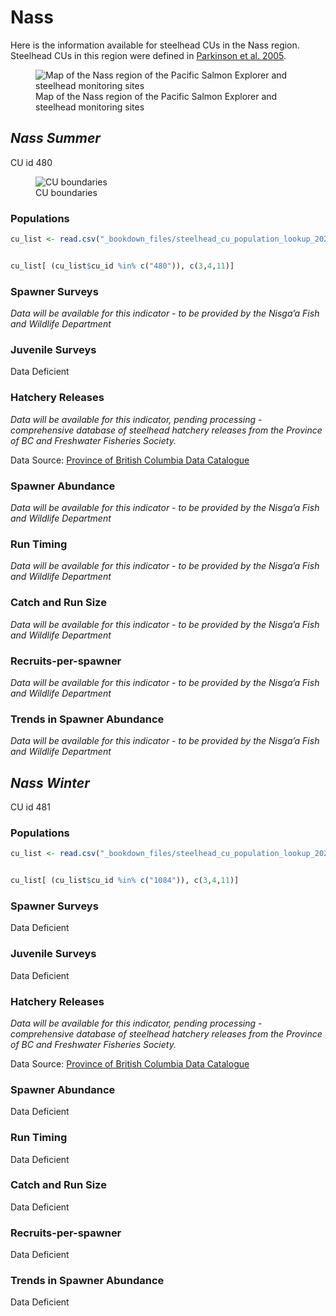 # Nass {#nass}

Here is the information available for steelhead CUs in the Nass region. Steelhead CUs in this region were defined in [Parkinson et al. 2005](https://salmonwatersheds.ca/library/lib_521/).

![Map of the Nass region of the Pacific Salmon Explorer and steelhead monitoring sites](_bookdown_files/map_nass_monitoring.png)


## *Nass Summer*

CU id 480

![CU boundaries](_bookdown_files/480.cu.png)

### Populations 

```r
cu_list <- read.csv("_bookdown_files/steelhead_cu_population_lookup_2022.csv")


cu_list[ (cu_list$cu_id %in% c("480")), c(3,4,11)]

```

### Spawner Surveys 

_Data will be available for this indicator - to be provided by the Nisga'a Fish and Wildlife Department_

### Juvenile Surveys 

Data Deficient 

### Hatchery Releases 

_Data will be available for this indicator, pending processing - comprehensive database of steelhead hatchery releases from the Province of BC and Freshwater Fisheries Society._

Data Source: [Province of British Columbia Data Catalogue](https://catalogue.data.gov.bc.ca/)

### Spawner Abundance 

_Data will be available for this indicator - to be provided by the Nisga'a Fish and Wildlife Department_

### Run Timing 

_Data will be available for this indicator - to be provided by the Nisga'a Fish and Wildlife Department_

### Catch and Run Size 

_Data will be available for this indicator - to be provided by the Nisga'a Fish and Wildlife Department_

### Recruits-per-spawner 

_Data will be available for this indicator - to be provided by the Nisga'a Fish and Wildlife Department_

### Trends in Spawner Abundance 

_Data will be available for this indicator - to be provided by the Nisga'a Fish and Wildlife Department_


## *Nass Winter*

CU id 481

### Populations 

```r
cu_list <- read.csv("_bookdown_files/steelhead_cu_population_lookup_2022.csv")


cu_list[ (cu_list$cu_id %in% c("1084")), c(3,4,11)]

```
### Spawner Surveys 

Data Deficient 

### Juvenile Surveys 

Data Deficient 

### Hatchery Releases 

_Data will be available for this indicator, pending processing - comprehensive database of steelhead hatchery releases from the Province of BC and Freshwater Fisheries Society._

Data Source: [Province of British Columbia Data Catalogue](https://catalogue.data.gov.bc.ca/)

### Spawner Abundance 

Data Deficient

### Run Timing 

Data Deficient 

### Catch and Run Size 

Data Deficient 

### Recruits-per-spawner 

Data Deficient 

### Trends in Spawner Abundance 

Data Deficient 

